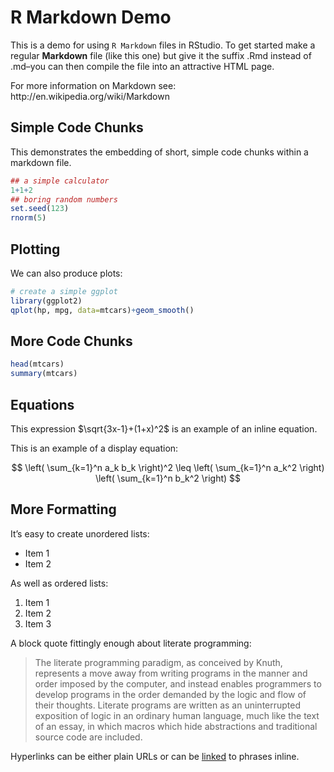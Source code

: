 R Markdown Demo
===========================================

This is a demo for using `R Markdown` files in RStudio.  To get started make a regular **Markdown** file (like this one) but give it the suffix .Rmd instead of .md--you can then compile the file into an attractive HTML page.

For more information on Markdown see: http://en.wikipedia.org/wiki/Markdown

Simple Code Chunks
-------------------------------------------

This demonstrates the embedding of short, simple code chunks within a markdown file.

``` r
## a simple calculator
1+1+2
## boring random numbers
set.seed(123)
rnorm(5)
````


Plotting
------------------------------------------

We can also produce plots:

``` r
# create a simple ggplot
library(ggplot2)
qplot(hp, mpg, data=mtcars)+geom_smooth()
````

More Code Chunks
-----------------------------------------

``` r
head(mtcars)
summary(mtcars)
```


Equations
-----------------------------------------

This expression $\sqrt{3x-1}+(1+x)^2$ is an example of an inline equation.

This is an example of a display equation:

$$ 
\left( \sum_{k=1}^n a_k b_k \right)^2 \leq 
\left( \sum_{k=1}^n a_k^2 \right) \left( \sum_{k=1}^n b_k^2 \right)
$$

More Formatting
-----------------------------------------

It's easy to create unordered lists:

* Item 1
* Item 2

As well as ordered lists:

1. Item 1
2. Item 2
3. Item 3

A block quote fittingly enough about literate programming:

> The literate programming paradigm, as conceived by Knuth, represents a move away from writing programs in the manner and order imposed by the computer, and instead enables programmers to develop programs in the order demanded by the logic and flow of their thoughts. Literate programs are written as an uninterrupted exposition of logic in an ordinary human language, much like the text of an essay, in which macros which hide abstractions and traditional source code are included.

Hyperlinks can be either plain URLs or can be [linked](http://example.com) to phrases inline.





